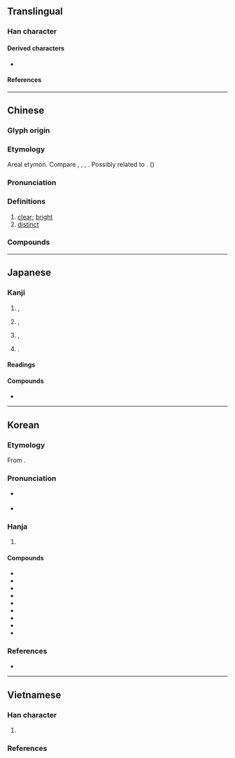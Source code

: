{{character info}}
{{character info|0xF929}}
{{character info|0xFA92}}
{{character info|0x2F8D8}}
==Translingual==

===Han character===
{{Han char|rn=74|rad=月|as=06|sn=10|four=37720|canj=IIB|ids=}}

====Derived characters====
* {{l|mul|[[𠻴]], [[㙟]], [[𢠯]], [[𪮡]], [[𣼽]], [[樃]], [[𤎜]], [[𤨡]], [[𦄺]], [[𫆍]], [[𬡨]], [[𠓇]], [[𨅉]], [[𡂯]], [[𫻠]], [[𬂆]], [[蓢]], [[𢀬]], [[𬕨]], [[𩅜]], [[𩡜]], [[塱]], [[㮾]]}}

====References====
{{Han ref|kx=0505.230|dkj=14362|dj=0884.190|hdz=32072.060|uh=6717}}
{{Han ref|uh=F929}}
{{Han ref|uh=FA92}}
{{Han ref|uh=2F8D8}}

----

==Chinese==
{{zh-forms|alt=朖,㫰,誏,朤,𣊧,𣍷}}

===Glyph origin===
{{Han etym}}
{{Han compound|良|月|ls=psc|c1=p|c2=s|t2=moon}}

===Etymology===
Areal etymon. Compare {{cog|km|tr=raṅa|t=be light, bright, become clear, clarify}}, {{cog|omx|tr=ˀaråṅ|to glitter}}, {{cog|my|tr=roŋ|t=brightness}}, {{m|my|tr=ə-roŋ|t=appearance, colour, luster}}. Possibly related to {{och-l|亮|tr=raŋh}}. ({{zh-ref|Schuessler, 2007}})

===Pronunciation===
{{zh-pron
|m=lǎng
|c=long5
|h=pfs=làn;gd=long4
|md=lāng
|mn=qz,tw,xm,zz:lóng/twv:láng/twv:lang
|mn_note=láng/lang - vernacular; lóng - literary
|mn-t=lang6
|w=3laan
|mc=y
|oc=y
|cat=a
}}

===Definitions===
{{zh-hanzi}}

# [[clear]]; [[bright]]
# [[distinct]]

===Compounds===
{{zh-der|光朗朗|不朗朗|勃朗特|健朗|布朗族|伊朗高原|天朗氣清|伊朗|天清氣朗|勃朗峰|布朗運動|白朗峰|秦庭朗鏡|白朗寧|朗鑒|朗朗|朗誦詩|朗格的|朗照|朗目疏眉|目若朗星|晴朗|朗悟|朗誦|書聲朗朗|硬朗|朗讀|朗誦調|神清氣朗|朗暢|朗抱|眉清目朗|朗朗雲天|月朗風清|朗朗上口|明朗|燎朗|朗聲|爽朗|朗朗高談|晃朗|清風朗月|清朗|朗月|朗巴兒|朗月清風|風恬日朗|風清月朗|高聲朗誦|高朗|遼朗|風恬月朗|軒朗|豁然開朗|開朗|通朗|雋朗|豁朗|克朗|科朗|珠穆朗瑪|勃朗運動|朗如}}

----

==Japanese==
{{ja-kanji forms|k=y}}

===Kanji===
{{ja-kanji|grade=6|rs=月07}}

# {{qualifier|visually}} {{l|en|bright}}, {{l|en|clear}}
# {{qualifier|auditorily}} {{l|en|sonorant}}, {{l|en|clear}}
# {{qualifier|psychologically}} {{l|en|merry}}, {{l|en|cheerful}}
# {{n-g|Used in personal names}}.

====Readings====
{{ja-readings
|goon=ろう<らう
|kanon=ろう<らう
|kun=ほが-ら, ほが-らか, あき-らか
|nanori=あきら, お, さえ, ろ
}}

====Compounds====
* {{ja-r|晴%朗|せい%ろう}}

----

==Korean==

===Etymology===
From {{der|ko|ltc|-}} {{ltc-l|朗}}. {{hanja-sinjeung|랑|lang}}

===Pronunciation===
* {{q|initial position}} {{ko-hanja-pron|낭|l=y}}
* {{q|non-initial position}} {{ko-hanja-pron|랑}}

===Hanja===
{{ko-hanja-search}}
{{ko-hanja|밝다|밝을|랑||낭}}

# {{hanja form of|[[랑]]/[[낭]]|[[clear]]; [[bright]]}}

====Compounds====
{{der-top3|Compounds}}
* {{ko-l|명랑|明朗}}
* {{ko-l|낭송|朗誦}}
* {{ko-l|낭랑|朗朗}}
* {{ko-l|낭음|朗吟}}
* {{ko-l|낭오|朗悟}}
* {{ko-l|청랑|晴朗}}
* {{ko-l|광랑|曠朗}}
* {{ko-l|광랑|光朗}}
* {{ko-l|낭독|[[reading]] [[out loud]]|朗讀}}
{{der-bottom}}

===References===
* {{R:hanjadoc|4780}}

----

==Vietnamese==

===Han character===
{{vi-readings|rs=月07
|hanviet=lãng-tdcndg;tdcntd;gdhn
|phienthiet=里黨 lí đảng
|nom=lẳng-tdcndg;tdcntd;gdhn;btcn;taberd, lặng-tdcndg;tdcntd;gdhn;btcn;taberd, rạng-tdcndg;tdcntd;gdhn;btcn;taberd, lảng-tdcndg;tdcntd;gdhn;btcn, lững-tdcndg;tdcntd;gdhn;btcn, lãng-tdcndg;tdcntd;gdhn, lửng-tdcndg;tdcntd;taberd, láng-tdcndg;tdcntd, lắng-tdcndg;tdcntd, sang-tdcndg;tdcntd, sáng-tdcndg;tdcntd, lựng-gdhn;taberd, lẵng-tdcndg, trắng-tdcndg, rang-gdhn, lăng-btcn, lứng-btcn
}}

# {{Nom form of|lặng|[[calm]]; [[silent]]; [[quiet]]}}

===References===
<references/>